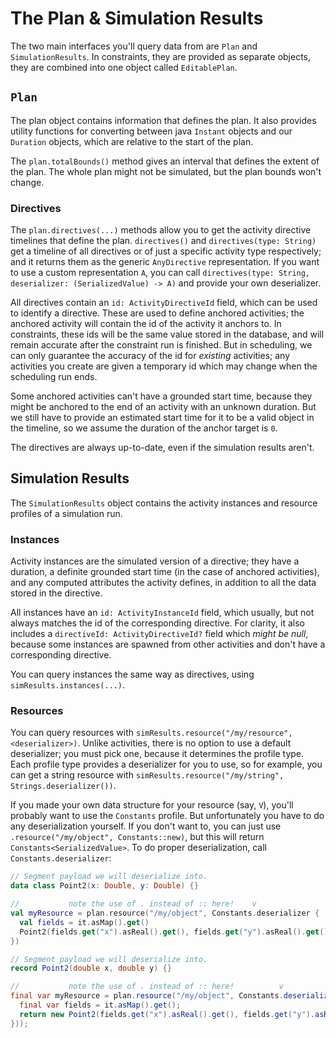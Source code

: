 
# The Plan & Simulation Results

The two main interfaces you'll query data from are `Plan` and `SimulationResults`. In constraints, they are provided as
separate objects, they are combined into one object called `EditablePlan`.

## `Plan`

The plan object contains information that defines the plan. It also provides utility functions for converting between
java `Instant` objects and our `Duration` objects, which are relative to the start of the plan.

The `plan.totalBounds()` method gives an interval that defines the extent of the plan. The whole plan might not be simulated,
but the plan bounds won't change.

### Directives

The `plan.directives(...)` methods allow you to get the activity directive timelines that define the plan.
`directives()` and `directives(type: String)` get a timeline of all directives or of just a specific activity type respectively;
and it returns them as the generic `AnyDirective` representation. If you want to use a custom representation `A`, you can call
`directives(type: String, deserializer: (SerializedValue) -> A)` and provide your own deserializer.

All directives contain an `id: ActivityDirectiveId` field, which can be used to identify a directive. These are used to
define anchored activities; the anchored activity will contain the id of the activity it anchors to. In constraints,
these ids will be the same value stored in the database, and will remain accurate after the constraint run is finished.
But in scheduling, we can only guarantee the accuracy of the id for *existing* activities; any activities you create are
given a temporary id which may change when the scheduling run ends.

Some anchored activities can't have a grounded start time, because they might be anchored to the end of an activity with
an unknown duration. But we still have to provide an estimated start time for it to be a valid object in the timeline,
so we assume the duration of the anchor target is `0`.

The directives are always up-to-date, even if the simulation results aren't.

## Simulation Results

The `SimulationResults` object contains the activity instances and resource profiles of a simulation run.

### Instances

Activity instances are the simulated version of a directive; they have a duration, a definite grounded start time
(in the case of anchored activities), and any computed attributes the activity defines, in addition to all the data
stored in the directive.

All instances have an `id: ActivityInstanceId` field, which usually, but not always matches the id of the corresponding
directive. For clarity, it also includes a `directiveId: ActivityDirectiveId?` field which *might be null*, because some
instances are spawned from other activities and don't have a corresponding directive.

You can query instances the same way as directives, using `simResults.instances(...)`.

### Resources

You can query resources with `simResults.resource("/my/resource", <deserializer>)`. Unlike activities, there is no option
to use a default deserializer; you must pick one, because it determines the profile type. Each profile type provides a
deserializer for you to use, so for example, you can get a string resource with `simResults.resource("/my/string", Strings.deserializer())`.

If you made your own data structure for your resource (say, `V`), you'll probably want to use the `Constants` profile.
But unfortunately you have to do any deserialization yourself. If you don't want to, you can just use `.resource("/my/object", Constants::new)`,
but this will return `Constants<SerializedValue>`. To do proper deserialization, call `Constants.deserializer`:

<Tabs groupId="lang">
<TabItem value="kt" label="Kotlin">

```kotlin
// Segment payload we will deserialize into.
data class Point2(x: Double, y: Double) {}

//           note the use of . instead of :: here!    v
val myResource = plan.resource("/my/object", Constants.deserializer {
  val fields = it.asMap().get()
  Point2(fields.get("x").asReal().get(), fields.get("y").asReal().get())
})
```

</TabItem>
<TabItem value="java" label="Java">

```java
// Segment payload we will deserialize into.
record Point2(double x, double y) {}

//           note the use of . instead of :: here!          v
final var myResource = plan.resource("/my/object", Constants.deserializer($ -> {
  final var fields = it.asMap().get();
  return new Point2(fields.get("x").asReal().get(), fields.get("y").asReal().get());
}));
```

</TabItem>
</Tabs>
